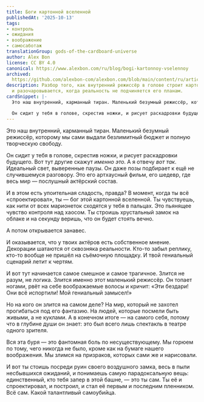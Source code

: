 ```yaml
---
title: Боги картонной вселенной
publishedAt: '2025-10-13'
tags:
- контроль
- ожидания
- воображение
- самосаботаж
translationGroup: gods-of-the-cardboard-universe
author: Alex Bon
license: CC BY 4.0
canonical: https://www.alexbon.com/ru/blog/bogi-kartonnoy-vselennoy
archived: 
  https://github.com/alexbon-com/alexbon.com/blob/main/content/ru/articles/bogi-kartonnoy-vselennoy.mdx
description: Разбор того, как внутренний режиссёр в голове строит картонные сценарии
  и разочаровывается, когда реальность не подчиняется его планам.
cardSnippet: |-
  Это наш внутренний, карманный тиран. Маленький безумный режиссёр, которому мы сами выдали безлимитный бюджет и полную творческую свободу.

  Он сидит у тебя в голове, скрестив ножки, и рисует раскадровки будущего. Вот тут другие скажут именно это. А я отвечу вот так. Идеальный свет, выверенные паузы. Он даже позы подбирает к ещё не случившемуся разговору...
---
```


Это наш внутренний, карманный тиран. Маленький безумный режиссёр, которому мы сами выдали безлимитный бюджет и полную творческую свободу.

Он сидит у тебя в голове, скрестив ножки, и рисует раскадровки будущего. Вот тут другие скажут *именно это*. А я отвечу *вот так*. Идеальный свет, выверенные паузы. Он даже позы подбирает к ещё не случившемуся разговору. Это его артхаусный фильм, его шедевр, где весь мир — послушный актёрский состав.

И в этом есть упоительная сладость, правда? В момент, когда ты всё «спроектировал», ты — бог этой картонной вселенной. Ты чувствуешь, как нити от всех марионеток сходятся у тебя в пальцах. Это пьянящее чувство контроля над хаосом. Ты строишь хрустальный замок на облаке и на секунду веришь, что он будет стоять вечно.

А потом открывается занавес.

И оказывается, что у твоих актёров есть собственное мнение. Декорации шатаются от сквозняка реальности. Кто-то забыл реплику, кто-то вообще не пришёл на съёмочную площадку. И твой гениальный сценарий летит к чертям.

И вот тут начинается самое смешное и самое трагичное. Злится не разум, не логика. Злится именно этот маленький режиссёр. Он топает ногами, рвёт на себе воображаемые волосы и кричит: «Эти бездари! Они всё испортили! Мой гениальный замысел!»

Но на кого он злится на самом деле? На мир, который не захотел прогибаться под его фантазию. На людей, которые посмели быть живыми, а не куклами. А в конечном итоге — на самого себя, потому что в глубине души он знает: это был всего лишь спектакль в театре одного зрителя.

Вся эта буря — это фантомная боль по несуществующему. Мы горюем по тому, чего никогда не было, кроме как на бумаге нашего воображения. Мы злимся на призраков, которых сами же и нарисовали.

И вот ты стоишь посреди руин своего воздушного замка, весь в пыли несбывшихся ожиданий, и понимаешь самую парадоксальную вещь: единственный, кто тебя запер в этой башне, — это ты сам. Ты её и спроектировал, и построил, и стал её первым и последним пленником. Всё сам. Какой талантливый самоубийца.
